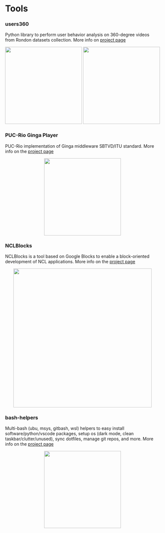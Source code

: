
# Tools <FontAwesomeIcon icon={faCode}/>

### users360 <FontAwesomeIcon icon={faVrCardboard}/>

Python library to perform user behavior analysis on 360-degree videos from Rondon datasets collection. More info on [project page](http://github.com/alanlivio/users360) <FontAwesomeIcon icon={faGithub}/>

<p align="center">
<img src="https://github.com/alanlivio/users360/raw/master/docs/requests.gif" width="250"/>
<img src="https://github.com/alanlivio/users360/raw/master/docs/requests.gif" width="250"/>
</p>

### PUC-Rio Ginga Player <FontAwesomeIcon icon={faVideoCamera}/>

PUC-Rio implementation of Ginga middleware SBTVD/ITU standard. More info on the [project page](http://github.com/telemidia/ginga) <FontAwesomeIcon icon={faGithub}/>

<p align="center">
<img src="https://upload.wikimedia.org/wikipedia/commons/c/ce/Ginga_Middleware_Logo.png" width="250"/>
</p>

### NCLBlocks <FontAwesomeIcon icon={faVideoCamera}/>

NCLBlocks is a tool based on Google Blocks to enable a block-oriented development of NCL applications. More info on the [project page](https://github.com/TeleMidia/nclblocks) <FontAwesomeIcon icon={faGithub}/>

<p align="center">
<img src="https://github.com/TeleMidia/nclblocks/raw/master/docs/overview1.png" width="450"/>
</p>

### bash-helpers <FontAwesomeIcon icon={faTerminal}/>

Multi-bash (ubu, msys, gitbash, wsl) helpers to easy install software/python/vscode packages, setup os (dark mode, clean taskbar/clutter/unused), sync dotfiles, manage git repos, and more. More info on the [project page](https://github.com/alanlivio/bash-helpers) <FontAwesomeIcon icon={faGithub}/>
 
<p align="center">
<img src="https://raw.githubusercontent.com/alanlivio/bash-helpers/master/logo.svg" width="250"/>
</p>
